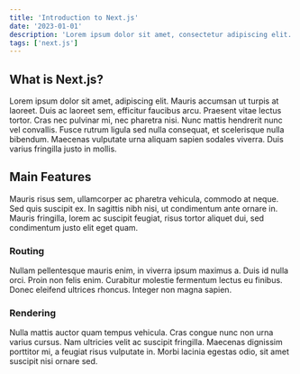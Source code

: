 ```yaml
---
title: 'Introduction to Next.js'
date: '2023-01-01'
description: 'Lorem ipsum dolor sit amet, consectetur adipiscing elit. Mauris accumsan ut turpis at laoreet. Duis ac laoreet sem, efficitur faucibus arcu. Praesent vitae lectus tortor. Cras nec pulvinar mi, nec pharetra nisi.'
tags: ['next.js']
---
```


## What is Next.js?

Lorem ipsum dolor sit amet, adipiscing elit. Mauris accumsan ut turpis at laoreet. Duis ac laoreet sem, efficitur faucibus arcu. Praesent vitae lectus tortor. Cras nec pulvinar mi, nec pharetra nisi. Nunc mattis hendrerit nunc vel convallis. Fusce rutrum ligula sed nulla consequat, et scelerisque nulla bibendum. Maecenas vulputate urna aliquam sapien sodales viverra. Duis varius fringilla justo in mollis.

## Main Features

Mauris risus sem, ullamcorper ac pharetra vehicula, commodo at neque. Sed quis suscipit ex. In sagittis nibh nisi, ut condimentum ante ornare in. Mauris fringilla, lorem ac suscipit feugiat, risus tortor aliquet dui, sed condimentum justo elit eget quam.

### Routing

Nullam pellentesque mauris enim, in viverra ipsum maximus a. Duis id nulla orci. Proin non felis enim. Curabitur molestie fermentum lectus eu finibus. Donec eleifend ultrices rhoncus. Integer non magna sapien.

### Rendering

Nulla mattis auctor quam tempus vehicula. Cras congue nunc non urna varius cursus. Nam ultricies velit ac suscipit fringilla. Maecenas dignissim porttitor mi, a feugiat risus vulputate in. Morbi lacinia egestas odio, sit amet suscipit nisi ornare sed.
